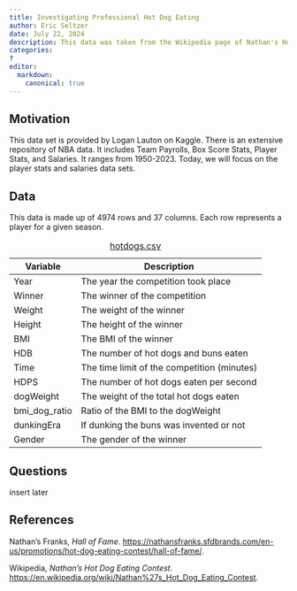 ```yaml
---
title: Investigating Professional Hot Dog Eating
author: Eric Seltzer
date: July 22, 2024
description: This data was taken from the Wikipedia page of Nathan's Hot Dog Eating contest and combined with other sources found online to get more information. A lot of this data outside of the winners and the number of hot dogs eaten could be false, but it is fun to look at.
categories:
? 
editor:
  markdown: 
    canonical: true
---
```


## Motivation

This data set is provided by Logan Lauton on Kaggle. There is an extensive repository of NBA data. It includes Team Payrolls, Box Score Stats, Player Stats, and Salaries. It ranges from 1950-2023. Today, we will focus on the player stats and salaries data sets.

## Data

This data is made up of 4974 rows and 37 columns. Each row represents a player for a given season.

| Variable      | Description                                 |
|---------------|---------------------------------------------|
| Year          | The year the competition took place         |
| Winner        | The winner of the competition               |
| Weight        | The weight of the winner                    |
| Height        | The height of the winner                    |
| BMI           | The BMI of the winner                       |
| HDB           | The number of hot dogs and buns eaten       |
| Time          | The time limit of the competition (minutes) |
| HDPS          | The number of hot dogs eaten per second     |
| dogWeight     | The weight of the total hot dogs eaten      |
| bmi_dog_ratio | Ratio of the BMI to the dogWeight           |
| dunkingEra    | If dunking the buns was invented or not     |
| Gender        | The gender of the winner                    |

: [hotdogs.csv](../data/hotdogs.csv)

## Questions

insert later

## References

Nathan's Franks, *Hall of Fame*. <https://nathansfranks.sfdbrands.com/en-us/promotions/hot-dog-eating-contest/hall-of-fame/>.

Wikipedia, *Nathan's Hot Dog Eating Contest*. <https://en.wikipedia.org/wiki/Nathan%27s_Hot_Dog_Eating_Contest>.

